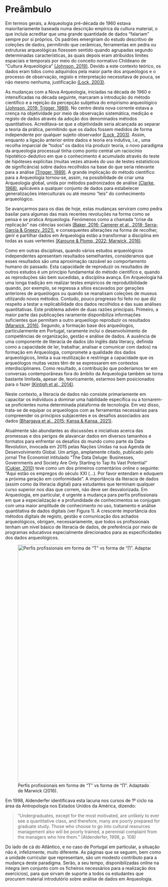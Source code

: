 # Preâmbulo {.unnumbered}

Em termos gerais, a Arqueologia pré-década de 1960 estava maioritariamente baseada numa descrição empírica da cultura material, o que incluía acreditar que uma grande quantidade de dados "falariam" sempre por si próprios. Os padrões emergiriam do estudo descritivo de coleções de dados, permitindo que cerâmicas, ferramentas em pedra ou estruturas arqueológicas fizessem sentido quando agrupadas segundo determinadas características, às quais depois eram atribuídos limites espaciais e temporais por meio do conceito normativo Childeano de "Cultura Arqueológica" [(Johnson, 2019)](https://www.zotero.org/google-docs/?gebJdf). Devido a este contexto teórico, os dados eram tidos como adquiridos pela maior parte dos arqueólogos e o processo de observação, registo e interpretação necessitava de pouca, se não mesmo nenhuma, justificação [(Lock, 2003)](https://www.zotero.org/google-docs/?eiFPcA).

As mudanças com a Nova Arqueologia, iniciadas na década de 1960 e intensificadas na década seguinte, marcaram a introdução do método científico e a rejeição da percepção subjetiva do empirismo arqueológico [(Johnson, 2019; Trigger, 1989)](https://www.zotero.org/google-docs/?CILzwr). No centro desta nova corrente estava a crença na objetividade por meio da observação sistemática, medição e registo de dados através da adoção dos denominados métodos quantitativos. Acreditava-se que a objetividade seria alcançada ao separar a teoria da prática, permitindo que os dados fossem medidos de forma independente por qualquer sujeito observador [(Lock, 2003)](https://www.zotero.org/google-docs/?rJCdgi). Assim, enquanto a ligação anterior entre dados e teoria era indutiva, i.e., uma recolha imparcial de "todos" os dados iria produzir teoria, o novo paradigma da arqueologia processual tinha como ponto central um raciocínio hipotético-dedutivo em que o conhecimento é acumulado através do teste de hipóteses explícitas (muitas vezes através do uso de testes estatísticos de significância) sobre dados recolhidos na base do que seria relevante para a análise [(Trigger, 1989)](https://www.zotero.org/google-docs/?NXPKzw). A grande implicação do método científico para a Arqueologia tornou-se, assim, na possibilidade de criar uma Arqueologia global, unida por métodos padronizados de análise [(Clarke, 1968)](https://www.zotero.org/google-docs/?HWbs6f), aplicáveis a qualquer conjunto de dados para estabelecer generalizações interculturais ou até mesmo "leis" do conhecimento arqueológico.

Se avançarmos para os dias de hoje, estas mudanças serviram como pedra basilar para algumas das mais recentes revoluções na forma como se pensa e se pratica Arqueologia. Fenómenos como a chamada "crise da replicação" nas ciências sociais [(Baker, 2016; Camerer et al., 2018; Serra-Garcia & Gneezy, 2021)](https://www.zotero.org/google-docs/?bMQmqX), e consequentes alterações na forma de recolher, gerir e partilhar dados em Arqueologia estão a transformar a disciplina em todas as suas vertentes [(Karoune & Plomp, 2022; Marwick, 2016)](https://www.zotero.org/google-docs/?ZU85dR).

Como em outras disciplinas, quando vários estudos arqueológicos independentes apresentam resultados semelhantes, consideramos que esses resultados são uma aproximação razoável ao comportamento humano do passado. Esta capacidade de reproduzir os resultados de outros estudos é um princípio fundamental do método científico e, quando as reproduções são bem sucedidas, a disciplina avança. Em Arqueologia há uma longa tradição em realizar testes empíricos de reprodutibilidade quando, por exemplo, se regressa a sítios escavados por gerações anteriores de arqueólogos ou quando se reanalisam coleções de museus utilizando novos métodos. Contudo, pouco progresso foi feito no que diz respeito a testar a replicabilidade dos dados recolhidos e das suas análises quantitativas. Este problema advém de duas razões principais. Primeiro, a maior parte das publicações raramente disponibiliza informações suficientes que permitam a outro arqueólogo reproduzir os resultados [(Marwick, 2016)](https://www.zotero.org/google-docs/?yfrWBb). Segundo, a formação base dos arqueólogos, particularmente em Portugal, raramente inclui o desenvolvimento de competências de organização, gestão e análise de dados. A ausência de uma componente de literacia de dados (do inglês data literacy, definida como a capacidade de ler, trabalhar, analisar e comunicar com dados) na formação em Arqueologia, compromete a qualidade dos dados arqueológicos, limita a sua reutilização e restringe a capacidade que os arqueólogos muitas vezes têm de se expressarem em contextos interdisciplinares. Como resultado, a contribuição que poderíamos ter em conversas contemporâneas fora do âmbito da Arqueologia também se torna bastante limitada, apesar de, teoricamente, estarmos bem posicionados para o fazer [(Kintigh et al., 2014)](https://www.zotero.org/google-docs/?6ojXG9).

Neste contexto, a literacia de dados não consiste primariamente em capacitar os indivíduos a dominar uma habilidade específica ou a tornarem-se proficientes numa determinada plataforma de tecnologia. Em vez disso, trata-se de equipar os arqueólogos com as ferramentas necessárias para compreender os princípios subjacentes e os desafios associados aos dados [(Bhargava et al., 2015; Kansa & Kansa, 2021)](https://www.zotero.org/google-docs/?NLzANX). 

Atualmente são abundantes as discussões e iniciativas acerca das promessas e dos perigos de alavancar dados em diversos tamanhos e formatos para enfrentar os desafios do mundo como parte da Data Revolution, invocada em 2015 pelas Nações Unidas na sua Agenda de Desenvolvimento Global. Um artigo, amplamente citado, publicado pelo jornal The Economist intitulado "The Data Deluge: Businesses, Governments and Society Are Only Starting to Tap Its Vast Potential" [(Cukier, 2010)](https://www.zotero.org/google-docs/?0alIdL) teve como um dos primeiros comentários online o seguinte: "Aqui estão os empregos do século XXI (\...). Por favor entendam e eduquem a próxima geração em conformidade". A importância da literacia de dados (assim como da literacia digital) para estudantes que terminam qualquer curso superior nos dias que correm, não deve ser desvalorizada. Em Arqueologia, em particular, é urgente a mudança para perfis profissionais em que a especialização e a profundidade de conhecimentos se conjugam com uma maior amplitude de conhecimento no uso, tratamento e análise quantitativa de dados digitais (ver Figura 1). A crescente importância dos métodos digitais de registo, gestão e comunicação dos achados arqueológicos, obrigam, necessariamente, que todos os profissionais tenham um nível básico de literacia de dados, de preferência por meio de programas educativos especialmente direcionados para as especificidades dos dados arqueológicos.

![Perfis profissionais em forma de "T" vs forma de "∏". Adaptado de Marwick (2016).](images/pishaped.png){width="20cm"}

Em 1998, Aldenderfer identificava esta lacuna nos cursos de 1º ciclo na área da Antropologia nos Estados Unidos da América, dizendo:

> "Undergraduates, except for the most motivated, are unlikely to ever see a quantitative class, and therefore, many are poorly prepared for graduate study. Those who choose to go into cultural resources management also will be poorly trained, a perennial complaint from the managers who hire them." (Aldenderfer, 1998, p. 108)

Do lado de cá do Atlântico, e no caso de Portugal em particular, a situação não é, infelizmente, muito diferente. As páginas que se seguem, bem como a unidade curricular que representam, são um modesto contributo para a mudança deste paradigma. Serão, a seu tempo, disponibilizadas online na íntegra (em conjunto com os ficheiros necessários para a realização dos exercícios), para que sirvam de suporte a todos os estudantes que procurem material introdutório sobre análise de dados em Arqueologia.
